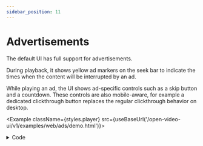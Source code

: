 ```yaml
---
sidebar_position: 11
---
```


# Advertisements

The default UI has full support for advertisements.

During playback, it shows yellow ad markers on the seek bar to indicate the times when the content will be interrupted by an ad.

While playing an ad, the UI shows ad-specific controls such as a skip button and a countdown. These controls are also mobile-aware, for example a
dedicated clickthrough button replaces the regular clickthrough behavior on desktop.


<Example className={styles.player} src={useBaseUrl('/open-video-ui/v1/examples/web/ads/demo.html')}></Example>

<details>
    <summary>Code</summary>
    ```js showLineNumbers
    var ui = document.querySelector('theoplayer-default-ui');
    ui.source = {
        sources: 'https://cdn.theoplayer.com/video/big_buck_bunny/big_buck_bunny.m3u8',
        ads: [
            {
                sources: {
                    src: 'https://pubads.g.doubleclick.net/gampad/ads?iu=/21775744923/external/vmap_ad_samples&sz=640x480&cust_params=sample_ar%3Dpremidpostpod&ciu_szs=300x250&gdfp_req=1&ad_rule=1&output=vmap&unviewed_position_start=1&env=vp&impl=s&cmsid=496&vid=short_onecue&correlator=',
                    type: 'vmap'
                }
            }
        ]
    };
    ```
</details>
